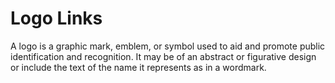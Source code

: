 

<Meta title="Molecules/Logo" component={Logo} />

# Logo Links
A logo is a graphic mark, emblem, or symbol used to aid and promote public 
identification and recognition. It may be of an abstract or figurative design or 
include the text of the name it represents as in a wordmark.

<Canvas>
    <Story name='Admin Panel Logos'>
        <Logo src='/images/admin-panel-logo.png' size='sm'/>
        <Logo src='/images/admin-panel-logo.png' size='md'/>
        <Logo src='/images/admin-panel-logo.png' size='lg'/>
    </Story>
</Canvas>

<Canvas>
    <Story name='Xpress Logos'>
        <Logo src='/images/xpress-logo.png' size='sm'/>
        <Logo src='/images/xpress-logo.png' size='md'/>
        <Logo src='/images/xpress-logo.png' size='lg'/>
        <br />
        <Logo src='/images/xpress-logo-mini.png' size='xs'/>
    </Story>
</Canvas>

<Canvas>
    <Story name='Shop Logos'>
        <Logo src='/images/guya-shop-logo.png' size='sm'/>
        <Logo src='/images/guya-shop-logo.png' size='md'/>
        <Logo src='/images/guya-shop-logo.png' size='lg'/>
        <br />
        <Logo src='/images/guya-shop-logo-small.png' size='sm'/>
        <Logo src='/images/guya-shop-logo-small.png' size='md'/>
        <Logo src='/images/guya-shop-logo-small.png' size='lg'/>
        <br />
        <Logo src='/images/guya-shop-white.png' size='sm'/>
        <Logo src='/images/guya-shop-white.png' size='md'/>
        <Logo src='/images/guya-shop-white.png' size='lg'/>
        <br />
        <Logo src='/images/guya-shop-white-small.png' size='sm'/>
        <Logo src='/images/guya-shop-white-small.png' size='md'/>
        <Logo src='/images/guya-shop-white-small.png' size='lg'/>
    </Story>
</Canvas>